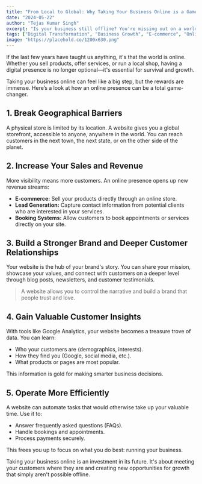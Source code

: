 ```yaml
---
title: "From Local to Global: Why Taking Your Business Online is a Game-Changer"
date: "2024-05-22"
author: "Tejas Kumar Singh"
excerpt: "Is your business still offline? You're missing out on a world of opportunity. Explore the transformative benefits of establishing a digital presence, from reaching new markets to boosting sales."
tags: ["Digital Transformation", "Business Growth", "E-commerce", "Online Presence"]
image: "https://placehold.co/1200x630.png"
---
```


If the last few years have taught us anything, it's that the world is online. Whether you sell products, offer services, or run a local shop, having a digital presence is no longer optional—it's essential for survival and growth.

Taking your business online can feel like a big step, but the rewards are immense. Here’s a look at how an online presence can be a total game-changer.

<OnlineWorldIllustration />

## 1. Break Geographical Barriers

A physical store is limited by its location. A website gives you a global storefront, accessible to anyone, anywhere in the world. You can reach customers in the next town, the next state, or on the other side of the planet.

## 2. Increase Your Sales and Revenue

More visibility means more customers. An online presence opens up new revenue streams:

- **E-commerce:** Sell your products directly through an online store.
- **Lead Generation:** Capture contact information from potential clients who are interested in your services.
- **Booking Systems:** Allow customers to book appointments or services directly on your site.

## 3. Build a Stronger Brand and Deeper Customer Relationships

Your website is the hub of your brand's story. You can share your mission, showcase your values, and connect with customers on a deeper level through blog posts, newsletters, and customer testimonials.

> A website allows you to control the narrative and build a brand that people trust and love.

## 4. Gain Valuable Customer Insights

With tools like Google Analytics, your website becomes a treasure trove of data. You can learn:

- Who your customers are (demographics, interests).
- How they find you (Google, social media, etc.).
- What products or pages are most popular.

This information is gold for making smarter business decisions.

## 5. Operate More Efficiently

A website can automate tasks that would otherwise take up your valuable time. Use it to:
- Answer frequently asked questions (FAQs).
- Handle bookings and appointments.
- Process payments securely.

This frees you up to focus on what you do best: running your business.

Taking your business online is an investment in its future. It's about meeting your customers where they are and creating new opportunities for growth that simply aren't possible offline.
